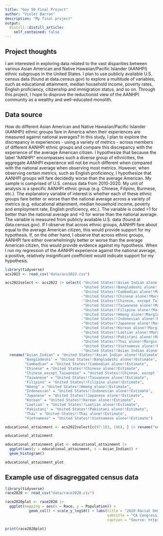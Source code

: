 ```yaml
---
title: "Gov 50 Final Project"
author: "Violet Barron"
description: "My final project"
output:
  distill::distill_article:
    self_contained: false
---
```




## Project thoughts

I am interested in exploring data related to the vast disparities between various Asian American and Native Hawaiian/Pacific Islander (AANHPI) ethnic subgroups in the United States. I plan to use publicly available U.S. census data (found at data.census.gov) to explore a multitude of variables, such as educational attainment, median household income, poverty rates, English proficiency, citizenship and immigration status, and so on. Through this project, I hope to disprove the reductionist view of the AANHPI community as a wealthy and well-educated monolith.

## Data source

How do different Asian American and Native Hawaiian/Pacific Islander (AANHPI) ethnic groups fare in America when their experiences are measured against national averages? In this study, I plan to explore the discrepancy in experiences - using a variety of metrics - across members of different AANHPI ethnic groups and compare this discrepancy with the experience of the average American citizen. I hypothesize that because the label "AANHPI" encompasses such a diverse group of ethnicities, the aggregate AANHPI experience will not be much different when compared with the national average when observing most metrics. However, when observing certain metrics, such as English proficiency, I hypothesize that AANHPI groups will fare decidedly worse than the average American. My sample is comprised of U.S. census data from 2010-2020. My unit of analysis is a specific AANHPI ethnic group (e.g. Chinese, Filipino, Burmese, etc.). The explanatory variable of interest is whether each of these ethnic groups fare better or worse than the national average across a variety of metrics (e.g. educational attainment, median household income, poverty and employment rate, English proficiency, etc.). The variable is coded =1 for better than the national average and =0 for worse than the national average. The variable is measured from publicly available U.S. data (found at data.census.gov). If I observe that across ethnic groups, AANHPI fare about equal to the average American citizen, this would provide support for my hypothesis. If, on the other hand, I observe that across ethnic groups, AANHPI fare either overwhelmingly better or worse than the average American citizen, this would provide evidence against my hypothesis. When I run my regression of the AANHPI experience against the national average, a positive, relatively insignificant coefficient would indicate support for my hypothesis.

```r
library(tidyverse)
acs2022 <- read_csv("data/acs2022.csv")

acs2022select <- acs2022 |> select(-"United States!!Asian Indian alone!!Margin of Error",
                                   -"United States!!Bangladeshi alone!!Margin of Error",
                                   -"United States!!Cambodian alone!!Margin of Error",
                                   -"United States!!Chinese alone!!Margin of Error",
                                   -"United States!!Chinese, except Taiwanese alone!!Margin of Error",
                                   -"United States!!Taiwanese alone!!Margin of Error",
                                   -"United States!!Filipino alone!!Margin of Error",
                                   -"United States!!Hmong alone!!Margin of Error",
                                   -"United States!!Indonesian alone!!Margin of Error",
                                   -"United States!!Japanese alone!!Margin of Error",
                                   -"United States!!Korean alone!!Margin of Error",
                                   -"United States!!Laotian alone!!Margin of Error",
                                   -"United States!!Pakistani alone!!Margin of Error",
                                   -"United States!!Thai alone!!Margin of Error",
                                   -"United States!!Vietnamese alone!!Margin of Error",
                                   -"United States!!Asian Indian alone or in any combination!!Estimate":-"United States!!Nepalese alone or in any combination!!Margin of Error") |>
  rename("Asian_Indian" = "United States!!Asian Indian alone!!Estimate",
         "Bangladeshi" = "United States!!Bangladeshi alone!!Estimate",
         "Cambodian" = "United States!!Cambodian alone!!Estimate",
         "Chinese" = "United States!!Chinese alone!!Estimate",
         "Chinese_except_Taiwanese" = "United States!!Chinese, except Taiwanese alone!!Estimate",
         "Taiwanese" = "United States!!Taiwanese alone!!Estimate",
         "Filipino" = "United States!!Filipino alone!!Estimate",
         "Hmong" = "United States!!Hmong alone!!Estimate",
         "Indonesian" = "United States!!Indonesian alone!!Estimate",
         "Japanese" = "United States!!Japanese alone!!Estimate",
         "Korean" = "United States!!Korean alone!!Estimate",
         "Laotian" = "United States!!Laotian alone!!Estimate",
         "Pakistani" = "United States!!Pakistani alone!!Estimate",
         "Thai" = "United States!!Thai alone!!Estimate",
         "Vietnamese" = "United States!!Vietnamese alone!!Estimate")

educational_attainment <- acs2022select[c(97:103, 106), ] |> rename("educational_attainment" = "Label (Grouping)")

educational_attainment

educational_attainment_plot <- educational_attainment |>
  ggplot(aes(y = educational_attainment, x = Asian_Indian)) +
  geom_histogram()

educational_attainment_plot
```

## Example use of disagreggated census data

```r
library(tidyverse)
race2020 <- read_csv("data/race2020.csv")

race2020plot <- race2020 |>
  ggplot(mapping = aes(x = Race, y = Population)) +
           geom_col() + scale_y_log10() + labs(title = "2020 Racial Demographics",
                                               subtitle = "CA Congressional District 12",
                                               caption = "Source: https://data.census.gov/table/DECENNIALPL2020.P1?q=Congressional+District+12+(118th+Congress),+California&tp=false")

print(race2020plot)
```

